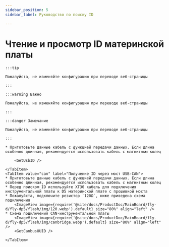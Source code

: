 ```yaml
---
sidebar_position: 5
sidebar_label: Руководство по поиску ID

---
```





# Чтение и просмотр ID материнской платы

    :::tip

    Пожалуйста, не изменяйте конфигурацию при переводе веб-страницы

    :::

    :::warning Важно

    Пожалуйста, не изменяйте конфигурацию при переводе веб-страницы

    :::

    :::danger Замечание

    Пожалуйста, не изменяйте конфигурацию при переводе веб-страницы

    :::

<Tabs>
    <TabItem value="usb" label="Получение USB ID" default>
        
    * Приготовьте данные кабель с функцией передачи данных. Если длина особенно длинная, рекомендуется использовать кабель с магнитным колец
    
        <GetUsbID />
        
    </TabItem>
    <TabItem value="can" label="Получение ID через мост USB-CAN">
    * Приготовьте данные кабель с функцией передачи данных. Если длина особенно длинная, рекомендуется использовать кабель с магнитным колец
    * Перед поиском ID используйте XT30 кабель для подключения инструментальной платы к D5 материнской плате с прошивкой моста
    * Пожалуйста, подключите резистор `120Ω`, ниже приведена схема подключения
        <ImageView image={require('@site/docs/ProductDoc/MainBoard/fly-d/fly-dp5/flash/img/120.webp').default} size="80%" align="left" />
    * Схема подключения CAN-инструментальной платы
        <ImageView image={require('@site/docs/ProductDoc/MainBoard/fly-d/fly-dp5/flash/img/canbridge.webp').default} size="80%" align="left" />   
        <GetCanbusUUID />

    </TabItem>
</Tabs>
